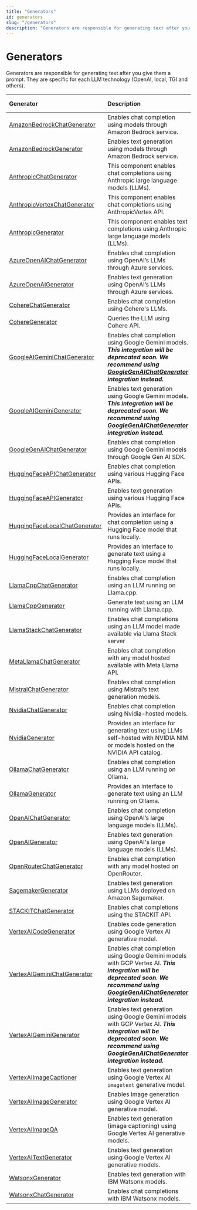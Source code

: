 ```yaml
---
title: "Generators"
id: generators
slug: "/generators"
description: "Generators are responsible for generating text after you give them a prompt. They are specific for each LLM technology (OpenAI, local, TGI and others)."
---
```


# Generators

Generators are responsible for generating text after you give them a prompt. They are specific for each LLM technology (OpenAI, local, TGI and others).

| Generator                                                            | Description                                                                                                                                                                                                              | Streaming Support |
| :------------------------------------------------------------------- | :----------------------------------------------------------------------------------------------------------------------------------------------------------------------------------------------------------------------- | :---------------- |
| [AmazonBedrockChatGenerator](/docs/amazonbedrockchatgenerator)       | Enables chat completion using models through Amazon Bedrock service.                                                                                                                                                     | ✅                 |
| [AmazonBedrockGenerator](/docs/amazonbedrockgenerator)               | Enables text generation using models through Amazon Bedrock service.                                                                                                                                                     | ✅                 |
| [AnthropicChatGenerator](doc:anthropicchatgenerator)                 | This component enables chat completions using Anthropic large language models (LLMs).                                                                                                                                    | ✅                 |
| [AnthropicVertexChatGenerator](doc:anthropicvertexchatgenerator)     | This component enables chat completions using AnthropicVertex API.                                                                                                                                                       | ✅                 |
| [AnthropicGenerator](doc:anthropicgenerator)                         | This component enables text completions using Anthropic large language models (LLMs).                                                                                                                                    | ✅                 |
| [AzureOpenAIChatGenerator](/docs/azureopenaichatgenerator)           | Enables chat completion using OpenAI’s LLMs through Azure services.                                                                                                                                                      | ✅                 |
| [AzureOpenAIGenerator](/docs/azureopenaigenerator)                   | Enables text generation using OpenAI’s LLMs through Azure services.                                                                                                                                                      | ✅                 |
| [CohereChatGenerator](/docs/coherechatgenerator)                     | Enables chat completion using Cohere's LLMs.                                                                                                                                                                             | ✅                 |
| [CohereGenerator](/docs/coheregenerator)                             | Queries the LLM using Cohere API.                                                                                                                                                                                        | ✅                 |
| [GoogleAIGeminiChatGenerator](/docs/googleaigeminichatgenerator)     | Enables chat completion using Google Gemini models. **_This integration will be deprecated soon. We recommend using [GoogleGenAIChatGenerator](doc:googlegenaichatgenerator) integration instead._**                     | ✅                 |
| [GoogleAIGeminiGenerator](/docs/googleaigeminigenerator)             | Enables text generation using Google Gemini models. **_This integration will be deprecated soon. We recommend using [GoogleGenAIChatGenerator](doc:googlegenaichatgenerator)  integration instead._**                    | ✅                 |
| [GoogleGenAIChatGenerator](doc:googlegenaichatgenerator)             | Enables chat completion using Google Gemini models through Google Gen AI SDK.                                                                                                                                            | ✅                 |
| [HuggingFaceAPIChatGenerator](/docs/huggingfaceapichatgenerator)     | Enables chat completion using various Hugging Face APIs.                                                                                                                                                                 | ✅                 |
| [HuggingFaceAPIGenerator](/docs/huggingfaceapigenerator)             | Enables text generation using various Hugging Face APIs.                                                                                                                                                                 | ✅                 |
| [HuggingFaceLocalChatGenerator](/docs/huggingfacelocalchatgenerator) | Provides an interface for chat completion using a Hugging Face model that runs locally.                                                                                                                                  | ✅                 |
| [HuggingFaceLocalGenerator](/docs/huggingfacelocalgenerator)         | Provides an interface to generate text using a Hugging Face model that runs locally.                                                                                                                                     | ✅                 |
| [LlamaCppChatGenerator](doc:llamacppchatgenerator)                   | Enables chat completion using an LLM running on Llama.cpp.                                                                                                                                                               | ❌                 |
| [LlamaCppGenerator](/docs/llamacppgenerator)                         | Generate text using an LLM running with Llama.cpp.                                                                                                                                                                       | ❌                 |
| [LlamaStackChatGenerator](doc:googlegenaichatgenerator-copy)         | Enables chat completions using an LLM model made available via Llama Stack server                                                                                                                                        | ✅                 |
| [MetaLlamaChatGenerator](doc:metallamachatgenerator)                 | Enables chat completion with any model hosted available with Meta Llama API.                                                                                                                                             | ✅                 |
| [MistralChatGenerator](/docs/mistralchatgenerator)                   | Enables chat completion using Mistral’s text generation models.                                                                                                                                                          | ✅                 |
| [NvidiaChatGenerator](doc:nvidiachatgenerator)                       | Enables chat completion using Nvidia-hosted models.                                                                                                                                                                      | ✅                 |
| [NvidiaGenerator](/docs/nvidiagenerator)                             | Provides an interface for generating text using LLMs self-hosted with NVIDIA NIM or models hosted on the NVIDIA API catalog.                                                                                             | ❌                 |
| [OllamaChatGenerator](/docs/ollamachatgenerator)                     | Enables chat completion using an LLM running on Ollama.                                                                                                                                                                  | ✅                 |
| [OllamaGenerator](/docs/ollamagenerator)                             | Provides an interface to generate text using an LLM running on Ollama.                                                                                                                                                   | ✅                 |
| [OpenAIChatGenerator](/docs/openaichatgenerator)                     | Enables chat completion using OpenAI’s large language models (LLMs).                                                                                                                                                     | ✅                 |
| [OpenAIGenerator](/docs/openaigenerator)                             | Enables text generation using OpenAI's large language models (LLMs).                                                                                                                                                     | ✅                 |
| [OpenRouterChatGenerator](doc:openrouterchatgenerator)               | Enables chat completion with any model hosted on OpenRouter.                                                                                                                                                             | ✅                 |
| [SagemakerGenerator](/docs/SagemakerGenerator)                       | Enables text generation using LLMs deployed on Amazon Sagemaker.                                                                                                                                                         | ❌                 |
| [STACKITChatGenerator](doc:stackitchatgenerator)                     | Enables chat completions using the STACKIT API.                                                                                                                                                                          | ✅                 |
| [VertexAICodeGenerator](/docs/vertexaicodegenerator)                 | Enables code generation using Google Vertex AI generative model.                                                                                                                                                         | ❌                 |
| [VertexAIGeminiChatGenerator](/docs/vertexaigeminichatgenerator)     | Enables chat completion using Google Gemini models with GCP Vertex AI. **_This integration will be deprecated soon. We recommend using [GoogleGenAIChatGenerator](doc:googlegenaichatgenerator)  integration instead._** | ✅                 |
| [VertexAIGeminiGenerator](/docs/vertexaigeminigenerator)             | Enables text generation using Google Gemini models with GCP Vertex AI. **_This integration will be deprecated soon. We recommend using [GoogleGenAIChatGenerator](doc:googlegenaichatgenerator)  integration instead._** | ✅                 |
| [VertexAIImageCaptioner](/docs/vertexaiimagecaptioner)               | Enables text generation using Google Vertex AI `imagetext` generative model.                                                                                                                                             | ❌                 |
| [VertexAIImageGenerator](/docs/vertexaiimagegenerator)               | Enables image generation using Google Vertex AI generative model.                                                                                                                                                        | ❌                 |
| [VertexAIImageQA](/docs/vertexaiimageqa)                             | Enables text generation (image captioning) using Google Vertex AI generative models.                                                                                                                                     | ❌                 |
| [VertexAITextGenerator](/docs/vertexaitextgenerator)                 | Enables text generation using Google Vertex AI generative models.                                                                                                                                                        | ❌                 |
| [WatsonxGenerator](doc:watsonxgenerator)                             | Enables text generation with IBM Watsonx models.                                                                                                                                                                         | ✅                 |
| [WatsonxChatGenerator](doc:watsonxchatgenerator)                     | Enables chat completions with IBM Watsonx models.                                                                                                                                                                        | ✅                 |
